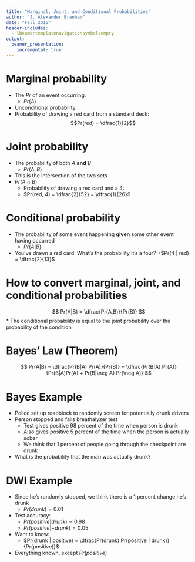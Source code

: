 ```yaml
---
title: "Marginal, Joint, and Conditional Probabilities"
author: "J. Alexander Branham"
date: "Fall 2015"
header-includes: 
  - \beamertemplatenavigationsymbolsempty
output: 
  beamer_presentation:
    incremental: true
---
```


# Marginal probability
* The $Pr$ of an event occurring:
    + $Pr(A)$
* Unconditional probability
* Probability of drawing a red card from a standard deck:
$$Pr(red) = \dfrac{1}{2}$$

# Joint probability
* The probability of both $A$ **and** $B$
    + $Pr(A, B)$
* This is the intersection  of the two sets
* $Pr(A \cap B)$
    + Probability of drawing a red card and a 4:
    + $Pr(red, 4) = \dfrac{2}{52} = \dfrac{1}{26}$

# Conditional probability
* The probability of some event happening **given** some other event having occurred
    + $Pr(A|B)$
* You've drawn a red card. What's the probability it's a four?
    +$Pr(4 | red) = \dfrac{2}{13}$

# How to convert marginal, joint, and conditional probabilities
$$
Pr(A|B) = \dfrac{Pr(A,B)}{Pr(B)}
$$
* The conditional probability is equal to the joint probability over the probability of the condition 

# Bayes' Law (Theorem)
$$
Pr(A|B) = \dfrac{Pr(B|A) Pr(A)}{Pr(B)} = \dfrac{Pr(B|A) Pr(A)}{Pr(B|A)Pr(A) + Pr(B|\neg A) Pr(\neg A)}
$$

# Bayes Example
* Police set up roadblock to randomly screen for potentially drunk drivers
* Person stopped and fails breathalyzer test
    + Test gives positive 98 percent of the time when person is drunk
    + Also gives positive 5 percent of the time when the person is actually sober 
    + We think that 1 percent of people going through the checkpoint are drunk 
* What is the probability that the man was actually drunk? 

# DWI Example
* Since he's randomly stopped, we think there is a 1 percent change he's drunk 
    + $Pr(drunk) = 0.01$
* Test accuracy:
    + $Pr(positive | drunk) = 0.98$
    + $Pr(positive | \neg drunk) = 0.05$
* Want to know:
    + $Pr(drunk | positive) = \dfrac{Pr(drunk) Pr(positive | drunk)}{Pr(positive)}$
* Everything known, except $Pr(positive)$